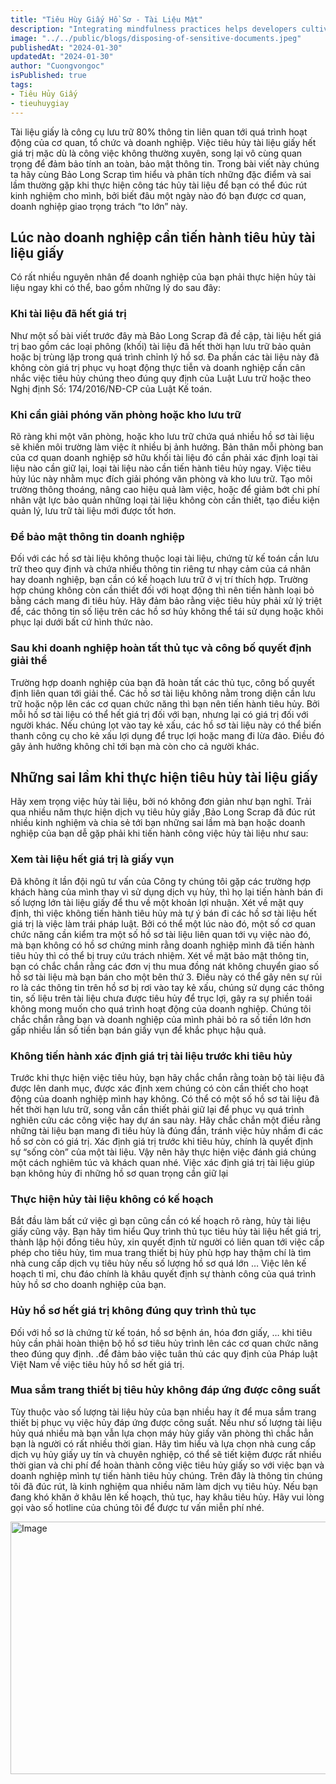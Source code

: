 ```yaml
---
title: "Tiêu Hùy Giấy Hồ Sơ - Tài Liệu Mật"
description: "Integrating mindfulness practices helps developers cultivate present-moment awareness, fostering focus, problem-solving, and work-life balance."
image: "../../public/blogs/disposing-of-sensitive-documents.jpeg"
publishedAt: "2024-01-30"
updatedAt: "2024-01-30"
author: "Cuongvongoc"
isPublished: true
tags:
- Tiêu Hủy Giấy
- tieuhuygiay
---
```

Tài liệu giấy là công cụ lưu trữ 80% thông tin liên quan tới quá trình hoạt động của cơ quan, tổ chức và doanh nghiệp. Việc tiêu hủy tài liệu giấy hết giá trị mặc dù là công việc không thường xuyên, song lại vô cùng quan trọng để đảm bảo tính an toàn, bảo mật thông tin. Trong bài viết này chúng ta hãy cùng Bảo Long Scrap tìm hiểu và phân tích những đặc điểm và sai lầm thường gặp khi thực hiện công tác hủy tài liệu để bạn có thể đúc rút kinh nghiệm cho mình, bởi biết đâu một ngày nào đó bạn được cơ quan, doanh nghiệp giao trọng trách “to lớn” này. 



## Lúc nào doanh nghiệp cần tiến hành tiêu hủy tài liệu giấy

Có rất nhiều nguyên nhân để doanh nghiệp của bạn phải thực hiện hủy tài liệu ngay khi có thể, bao gồm những lý do sau đây:
### Khi tài liệu đã hết giá trị

Như một số bài viết trước đây mà Bảo Long Scrap đã đề cập, tài liệu hết giá trị bao gồm các loại phông (khối) tài liệu đã hết thời hạn lưu trữ bảo quản hoặc bị trùng lặp trong quá trình chỉnh lý hồ sơ. Đa phần các tài liệu này đã không còn giá trị phục vụ hoạt động thực tiễn và doanh nghiệp cần cân nhắc việc tiêu hủy chúng theo đúng quy định của Luật Lưu trữ hoặc theo Nghị định Số: 174/2016/NĐ-CP của Luật Kế toán. 

### Khi cần giải phóng văn phòng hoặc kho lưu trữ

Rõ ràng khi một văn phòng, hoặc kho lưu trữ chứa quá nhiều hồ sơ tài liệu sẽ khiến môi trường làm việc ít nhiều bị ảnh hưởng.  Bản thân mỗi phòng ban của cơ quan doanh nghiệp sở hữu khối tài liệu đó cần phải xác định loại tài liệu nào cần giữ lại, loại tài liệu nào cần tiến hành tiêu hủy ngay. Việc tiêu hủy lúc này nhằm mục đích giải phóng văn phòng và kho lưu trữ. Tạo môi trường thông thoáng, nâng cao hiệu quả làm việc, hoặc để giảm bớt chi phí nhân vật lực bảo quản những loại tài liệu không còn cần thiết, tạo điều kiện quản lý, lưu trữ tài liệu mới được tốt hơn.

### Để bảo mật thông tin doanh nghiệp

Đối với các hồ sơ tài liệu không thuộc loại tài liệu, chứng từ kế toán cần lưu trữ theo quy định và chứa nhiều thông tin riêng tư nhạy cảm của cá nhân hay doanh nghiệp, bạn cần có kế hoạch lưu trữ ở vị trí thích hợp. Trường hợp chúng không còn cần thiết đối với hoạt động thì nên tiến hành loại bỏ bằng cách mang đi tiêu hủy. Hãy đảm bảo rằng việc tiêu hủy phải xử lý triệt để, các thông tin số liệu trên các hồ sơ hủy không thể tái sử dụng hoặc khôi phục lại dưới bất cứ hình thức nào. 

### Sau khi doanh nghiệp hoàn tất thủ tục và công bố quyết định giải thể
Trường hợp doanh nghiệp của bạn đã hoàn tất các thủ tục, công bố quyết định liên quan tới giải thể. Các hồ sơ tài liệu không nằm trong diện cần lưu trữ hoặc nộp lên các cơ quan chức năng thì bạn nên tiến hành tiêu hủy. Bởi mỗi hồ sơ tài liệu có thể hết giá trị đối với bạn, nhưng lại có giá trị đối với người khác. Nếu chúng lọt vào tay kẻ xấu, các hồ sơ tài liệu này có thể biến thanh công cụ cho kẻ xấu lợi dụng để trục lợi hoặc mang đi lừa đảo. Điều đó gây ảnh hưởng không chỉ tới bạn mà còn cho cả người khác. 

## Những sai lầm khi thực hiện tiêu hủy tài liệu giấy

Hãy xem trọng việc hủy tài liệu, bởi nó không đơn giản như bạn nghĩ. Trải qua nhiều năm thực hiện dịch vụ tiêu hủy giấy ,Bảo Long Scrap đã đúc rút nhiều kinh nghiệm và chia sẻ tới bạn những sai lầm mà bạn hoặc doanh nghiệp của bạn dễ gặp phải khi tiến hành công việc hủy tài liệu như sau:
### Xem tài liệu hết giá trị là giấy vụn
Đã không ít lần đội ngũ tư vấn của Công ty chúng tôi gặp các trường hợp khách hàng của mình thay vì sử dụng dịch vụ hủy, thì họ lại tiến hành bán đi số lượng lớn tài liệu giấy để thu về một khoản lợi nhuận. 
Xét về mặt quy định, thì việc không tiến hành tiêu hủy mà tự ý bán đi các hồ sơ tài liệu hết giá trị là việc làm trái pháp luật. Bởi có thể một lúc nào đó, một số cơ quan chức năng cần kiểm tra một số hồ sơ tài liệu liên quan tới vụ việc nào đó, mà bạn không có hồ sơ chứng minh rằng doanh nghiệp mình đã tiến hành tiêu hủy thì có thể bị truy cứu trách nhiệm.
Xét về mặt bảo mật thông tin, bạn có chắc chắn rằng các đơn vị thu mua đồng nát không chuyển giao số hồ sơ tài liệu mà bạn bán cho một bên thứ 3. Điều này có thể gây nên sự rủi ro là các thông tin trên hồ sơ bị rơi vào tay kẻ xấu, chúng sử dụng các thông tin, số liệu trên tài liệu chưa được tiêu hủy để trục lợi, gây ra sự phiền toái không mong muốn cho quá trình hoạt động của doanh nghiệp. Chúng tôi chắc chắn rằng bạn và doanh nghiệp của mình phải bỏ ra số tiền lớn hơn gấp nhiều lần số tiền bạn bán giấy vụn để khắc phục hậu quả. 

### Không tiến hành xác định giá trị tài liệu trước khi tiêu hủy
Trước khi thực hiện việc tiêu hủy, bạn hãy chắc chắn rằng toàn bộ tài liệu đã được lên danh mục, được xác định xem chúng có còn cần thiết cho hoạt động của doanh nghiệp mình hay không. Có thể có một số hồ sơ tài liệu đã hết thời hạn lưu trữ, song vẫn cần thiết phải giữ lại để phục vụ quá trình nghiên cứu các công việc hay dự án sau này. Hãy chắc chắn một điều rằng những tài liệu bạn mang đi tiêu hủy là đúng đắn, tránh việc hủy nhầm đi các hồ sơ còn có giá trị. 
Xác định giá trị trước khi tiêu hủy, chính là quyết định sự “sống còn” của một tài liệu. Vậy nên hãy thực hiện việc đánh giá chúng một cách nghiêm túc và khách quan nhé. 
Việc xác định giá trị tài liệu giúp bạn không hủy đi những hồ sơ quan trọng cần giữ lại

### Thực hiện hủy tài liệu không có kế hoạch
Bắt đầu làm bất cứ việc gì bạn cũng cần có kế hoạch rõ ràng, hủy tài liệu giấy cũng vậy. Bạn hãy tìm hiểu Quy trình thủ tục tiêu hủy tài liệu hết giá trị, thành lập hội đồng tiêu hủy, xin quyết định  từ người có liên quan tới việc cấp phép cho tiêu hủy, tìm mua trang thiết bị hủy phù hợp hay thậm chí là tìm nhà cung cấp dịch vụ tiêu hủy nếu số lượng hồ sơ quá lớn …
Việc lên kế hoạch tỉ mỉ, chu đáo chính là khâu quyết định sự thành công của quá trình hủy hồ sơ cho doanh nghiệp của bạn.

### Hủy hồ sơ hết giá trị không đúng quy trình thủ tục
Đối với hồ sơ là chứng từ kế toán, hồ sơ bệnh án, hóa đơn giấy, … khi tiêu hủy cần phải hoàn thiện bộ hồ sơ tiêu hủy trình lên các cơ quan chức năng theo đúng quy định. .để đảm bảo việc tuân thủ các quy định của Pháp luật Việt Nam về việc tiêu hủy hồ sơ hết giá trị. 

### Mua sắm trang thiết bị tiêu hủy không đáp ứng được công suất
Tùy thuộc vào số lượng tài liệu hủy của bạn nhiều hay ít để mua sắm trang thiết bị phục vụ việc hủy đáp ứng được công suất. Nếu như số lượng tài liệu hủy quá nhiều mà bạn vẫn lựa chọn máy hủy giấy văn phòng thì chắc hẳn bạn là người có rất nhiều thời gian. Hãy tìm hiểu và lựa chọn nhà cung cấp dịch vụ hủy giấy uy tín và chuyên nghiệp, có thể sẽ tiết kiệm được rất nhiều thời gian và chi phí để hoàn thành công việc tiêu hủy giấy so với việc bạn và doanh nghiệp mình tự tiến hành tiêu hủy chúng.
Trên đây là thông tin chúng tôi đã đúc rút, là kinh nghiệm qua nhiều năm làm dịch vụ tiêu hủy. Nếu bạn đang khó khăn ở khâu lên kế hoạch, thủ tục, hay khâu tiêu hủy. Hãy vui lòng gọi vào số hotline của chúng tôi để được tư vấn miễn phí nhé. 


<Image
  src="/blogs/c-d-x-PDX_a_82obo-unsplash.jpg"
  width="718"
  height="404"
  alt="Image"
  sizes="100vw"
/>

